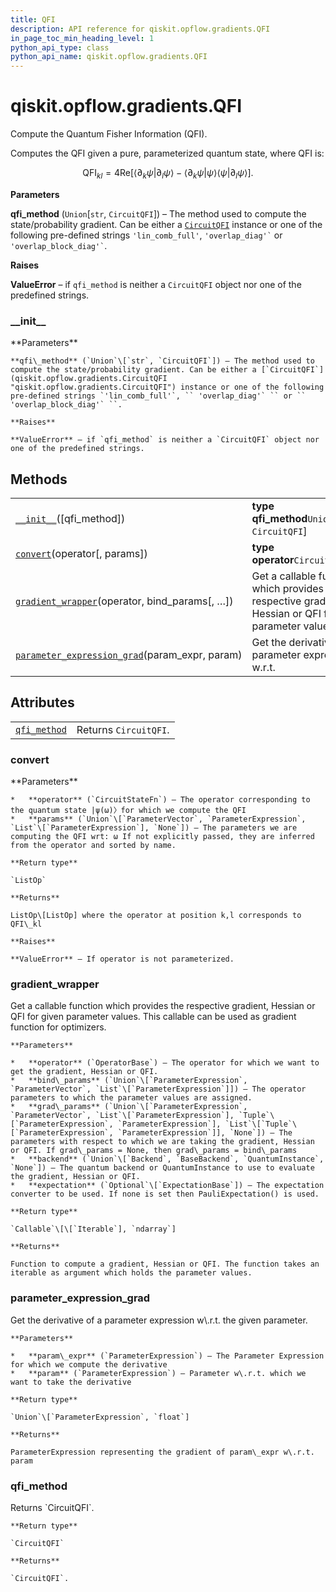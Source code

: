 ```yaml
---
title: QFI
description: API reference for qiskit.opflow.gradients.QFI
in_page_toc_min_heading_level: 1
python_api_type: class
python_api_name: qiskit.opflow.gradients.QFI
---
```


# qiskit.opflow\.gradients.QFI

<Class id="qiskit.opflow.gradients.QFI" isDedicatedPage={true} github="https://github.com/qiskit/qiskit/tree/stable/0.18/qiskit/opflow/gradients/qfi.py" signature="QFI(qfi_method='lin_comb_full')" modifiers="class">
  Compute the Quantum Fisher Information (QFI).

  Computes the QFI given a pure, parameterized quantum state, where QFI is:

$$
\mathrm{QFI}_{kl}= 4 \mathrm{Re}[\langle \partial_k \psi | \partial_l \psi \rangle
− \langle\partial_k \psi | \psi \rangle \langle\psi | \partial_l \psi \rangle].
$$

  **Parameters**

  **qfi\_method** (`Union`\[`str`, `CircuitQFI`]) – The method used to compute the state/probability gradient. Can be either a [`CircuitQFI`](qiskit.opflow.gradients.CircuitQFI "qiskit.opflow.gradients.CircuitQFI") instance or one of the following pre-defined strings `'lin_comb_full'`, `` 'overlap_diag'` `` or `` 'overlap_block_diag'` ``.

  **Raises**

  **ValueError** – if `qfi_method` is neither a `CircuitQFI` object nor one of the predefined strings.

  ### \_\_init\_\_

  <Function id="qiskit.opflow.gradients.QFI.__init__" signature="__init__(qfi_method='lin_comb_full')">
    **Parameters**

    **qfi\_method** (`Union`\[`str`, `CircuitQFI`]) – The method used to compute the state/probability gradient. Can be either a [`CircuitQFI`](qiskit.opflow.gradients.CircuitQFI "qiskit.opflow.gradients.CircuitQFI") instance or one of the following pre-defined strings `'lin_comb_full'`, `` 'overlap_diag'` `` or `` 'overlap_block_diag'` ``.

    **Raises**

    **ValueError** – if `qfi_method` is neither a `CircuitQFI` object nor one of the predefined strings.
  </Function>

  ## Methods

  |                                                                                                                                                                   |                                                                                                            |
  | ----------------------------------------------------------------------------------------------------------------------------------------------------------------- | ---------------------------------------------------------------------------------------------------------- |
  | [`__init__`](#qiskit.opflow.gradients.QFI.__init__ "qiskit.opflow.gradients.QFI.__init__")(\[qfi\_method])                                                        | **type qfi\_method**`Union`\[`str`, `CircuitQFI`]                                                          |
  | [`convert`](#qiskit.opflow.gradients.QFI.convert "qiskit.opflow.gradients.QFI.convert")(operator\[, params])                                                      | **type operator**`CircuitStateFn`                                                                          |
  | [`gradient_wrapper`](#qiskit.opflow.gradients.QFI.gradient_wrapper "qiskit.opflow.gradients.QFI.gradient_wrapper")(operator, bind\_params\[, …])                  | Get a callable function which provides the respective gradient, Hessian or QFI for given parameter values. |
  | [`parameter_expression_grad`](#qiskit.opflow.gradients.QFI.parameter_expression_grad "qiskit.opflow.gradients.QFI.parameter_expression_grad")(param\_expr, param) | Get the derivative of a parameter expression w\.r.t.                                                       |

  ## Attributes

  |                                                                                                  |                       |
  | ------------------------------------------------------------------------------------------------ | --------------------- |
  | [`qfi_method`](#qiskit.opflow.gradients.QFI.qfi_method "qiskit.opflow.gradients.QFI.qfi_method") | Returns `CircuitQFI`. |

  ### convert

  <Function id="qiskit.opflow.gradients.QFI.convert" signature="convert(operator, params=None)">
    **Parameters**

    *   **operator** (`CircuitStateFn`) – The operator corresponding to the quantum state |ψ(ω)〉for which we compute the QFI
    *   **params** (`Union`\[`ParameterVector`, `ParameterExpression`, `List`\[`ParameterExpression`], `None`]) – The parameters we are computing the QFI wrt: ω If not explicitly passed, they are inferred from the operator and sorted by name.

    **Return type**

    `ListOp`

    **Returns**

    ListOp\[ListOp] where the operator at position k,l corresponds to QFI\_kl

    **Raises**

    **ValueError** – If operator is not parameterized.
  </Function>

  ### gradient\_wrapper

  <Function id="qiskit.opflow.gradients.QFI.gradient_wrapper" signature="gradient_wrapper(operator, bind_params, grad_params=None, backend=None, expectation=None)">
    Get a callable function which provides the respective gradient, Hessian or QFI for given parameter values. This callable can be used as gradient function for optimizers.

    **Parameters**

    *   **operator** (`OperatorBase`) – The operator for which we want to get the gradient, Hessian or QFI.
    *   **bind\_params** (`Union`\[`ParameterExpression`, `ParameterVector`, `List`\[`ParameterExpression`]]) – The operator parameters to which the parameter values are assigned.
    *   **grad\_params** (`Union`\[`ParameterExpression`, `ParameterVector`, `List`\[`ParameterExpression`], `Tuple`\[`ParameterExpression`, `ParameterExpression`], `List`\[`Tuple`\[`ParameterExpression`, `ParameterExpression`]], `None`]) – The parameters with respect to which we are taking the gradient, Hessian or QFI. If grad\_params = None, then grad\_params = bind\_params
    *   **backend** (`Union`\[`Backend`, `BaseBackend`, `QuantumInstance`, `None`]) – The quantum backend or QuantumInstance to use to evaluate the gradient, Hessian or QFI.
    *   **expectation** (`Optional`\[`ExpectationBase`]) – The expectation converter to be used. If none is set then PauliExpectation() is used.

    **Return type**

    `Callable`\[\[`Iterable`], `ndarray`]

    **Returns**

    Function to compute a gradient, Hessian or QFI. The function takes an iterable as argument which holds the parameter values.
  </Function>

  ### parameter\_expression\_grad

  <Function id="qiskit.opflow.gradients.QFI.parameter_expression_grad" signature="parameter_expression_grad(param_expr, param)" modifiers="static">
    Get the derivative of a parameter expression w\.r.t. the given parameter.

    **Parameters**

    *   **param\_expr** (`ParameterExpression`) – The Parameter Expression for which we compute the derivative
    *   **param** (`ParameterExpression`) – Parameter w\.r.t. which we want to take the derivative

    **Return type**

    `Union`\[`ParameterExpression`, `float`]

    **Returns**

    ParameterExpression representing the gradient of param\_expr w\.r.t. param
  </Function>

  ### qfi\_method

  <Function id="qiskit.opflow.gradients.QFI.qfi_method" signature="qfi_method" modifiers="property">
    Returns `CircuitQFI`.

    **Return type**

    `CircuitQFI`

    **Returns**

    `CircuitQFI`.
  </Function>
</Class>

